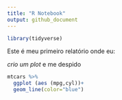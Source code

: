 ```yaml
---
title: "R Notebook"
output: github_document
---
```


```r
library(tidyverse)
```

Este é meu primeiro relatório onde eu:

*crio um plot
*e me despido

```r
mtcars %>% 
  ggplot (aes (mpg,cyl))+
  geom_line(color="blue")
  
```

